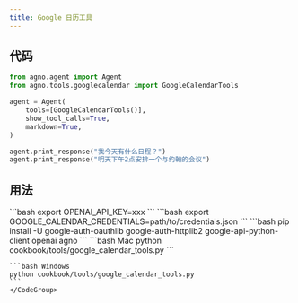 ```yaml
---
title: Google 日历工具
---
```


## 代码

```python cookbook/tools/google_calendar_tools.py
from agno.agent import Agent
from agno.tools.googlecalendar import GoogleCalendarTools

agent = Agent(
    tools=[GoogleCalendarTools()],
    show_tool_calls=True,
    markdown=True,
)

agent.print_response("我今天有什么日程？")
agent.print_response("明天下午2点安排一个与约翰的会议")
```

## 用法

<Steps>
  <Snippet file="create-venv-step.mdx" />

  <Step title="设置你的 API 密钥">
    ```bash
    export OPENAI_API_KEY=xxx
    ```
  </Step>

  <Step title="设置 Google 日历凭证">
    ```bash
    export GOOGLE_CALENDAR_CREDENTIALS=path/to/credentials.json
    ```
  </Step>

  <Step title="安装库">
    ```bash
    pip install -U google-auth-oauthlib google-auth-httplib2 google-api-python-client openai agno
    ```
  </Step>

  <Step title="运行 Agent">
    <CodeGroup>
    ```bash Mac
    python cookbook/tools/google_calendar_tools.py
    ```

    ```bash Windows
    python cookbook/tools/google_calendar_tools.py
    ```
    </CodeGroup>
  </Step>
</Steps>